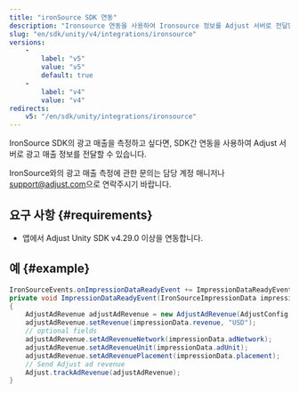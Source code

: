 ```yaml
---
title: "ironSource SDK 연동"
description: "Ironsource 연동을 사용하여 Ironsource 정보를 Adjust 서버로 전달합니다."
slug: "en/sdk/unity/v4/integrations/ironsource"
versions: 
    - 
        label: "v5"
        value: "v5"
        default: true
    - 
        label: "v4"
        value: "v4"
redirects: 
    v5: "/en/sdk/unity/integrations/ironsource"
---
```

IronSource SDK의 광고 매출을 측정하고 싶다면, SDK간 연동을 사용하여 Adjust 서버로 광고 매출 정보를 전달할 수 있습니다.
<callout type="note"> 

IronSource와의 광고 매출 측정에 관한 문의는 담당 계정 매니저나 [support@adjust.com](mailto:support@adjust.com)으로 연락주시기 바랍니다.
</Callout> 

요구 사항 \{\#requirements\}
---------------------------

* 앱에서 Adjust Unity SDK v4\.29\.0 이상을 연동합니다.

예 \{\#example\}
------------------

```cs
IronSourceEvents.onImpressionDataReadyEvent += ImpressionDataReadyEvent;
private void ImpressionDataReadyEvent(IronSourceImpressionData impressionData)
{
    AdjustAdRevenue adjustAdRevenue = new AdjustAdRevenue(AdjustConfig.AdjustAdRevenueSourceIronSource);
    adjustAdRevenue.setRevenue(impressionData.revenue, "USD");
    // optional fields
    adjustAdRevenue.setAdRevenueNetwork(impressionData.adNetwork);
    adjustAdRevenue.setAdRevenueUnit(impressionData.adUnit);
    adjustAdRevenue.setAdRevenuePlacement(impressionData.placement);
    // Send Adjust ad revenue
    Adjust.trackAdRevenue(adjustAdRevenue);
}
```

